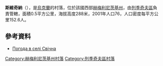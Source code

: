{{coord|49|30|52|N|27|43|39|E|scale:100000|display=title}}

'''斯維奇納'''（{{lang-uk|Свічна}}），是[[烏克蘭|烏克蘭]]的村落，位於該國西部[[赫梅利尼茨基州|赫梅利尼茨基州]]，由[[列季奇夫區|列季奇夫區]]負責管轄，面積0.5平方公里，海拔高度288米，2001年人口76，人口密度每平方公里152.6人。

==參考資料==
* [http://weather.in.ua/ua/hmel'nickaja/23459 Погода в селі Свічна]{{Wayback|url=http://weather.in.ua/ua/hmel%27nickaja/23459 |date=20111220054456 }}

{{DEFAULTSORT:Свічна}}
[[Category:赫梅利尼茨基州村落|Category:赫梅利尼茨基州村落]]
[[Category:列季奇夫區村落|Category:列季奇夫區村落]]


{{Khmelnytskyi-geo-stub}}